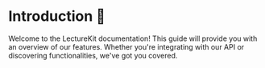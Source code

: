 # Introduction 👋

 

Welcome to the LectureKit documentation! This guide will provide you with an overview of our features.
Whether you're integrating with our API or discovering functionalities, we've got you covered.

